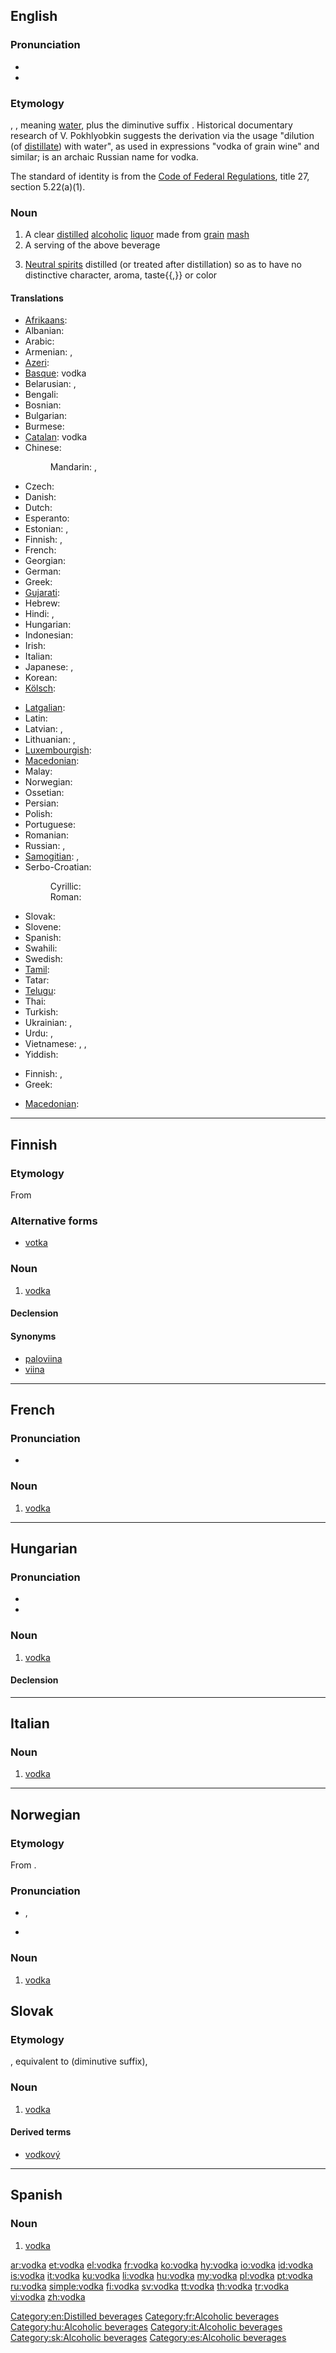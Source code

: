 ==English==
{{wikipedia}}

===Pronunciation===
* {{IPA|/ˈvɒdkə/}}
* {{audio|en-us-vodka.ogg|Audio (US)}}

===Etymology===
{{etyl|sla|en}} {{term||voda}}, {{term||woda}}, meaning [[water]], plus the diminutive suffix {{term||-ka}}. Historical documentary research of V. Pokhlyobkin suggests the derivation via the usage "dilution (of [[distil]]late) with water", as used in expressions "vodka of grain wine" and similar; {{term|хлебное вино|sc=Cyrl|lang=ru||grain wine}} is an archaic Russian name for vodka.

The standard of identity is from the [[s:Code of Federal Regulations|Code of Federal Regulations]], title 27, section 5.22(a)(1).

===Noun===
{{en-noun}}

# A clear [[distil]]led [[alcoholic]] [[liquor]] made from [[grain]] [[mash]]
# A serving of the above beverage
# {{US|_|standard of identity}} [[neutral spirits#English|Neutral spirits]] distilled (or treated after distillation) so as to have no distinctive character, aroma, taste{{,}} or color

====Translations====
{{trans-top|clear distilled alcoholic liquor}}
* [[Afrikaans]]: {{t|af|wodka}}
* Albanian: {{t-|sq|vodkë|f|xs=Albanian}}
* Arabic: {{t|ar|فودكا|f|tr=vodka, fūdka}}
* Armenian: {{t+|hy|օղի|tr=òġi}}, {{qualifier|colloquial}} {{t-|hy|արաղ|tr=araġ}}
* [[Azeri]]: {{t-|az|araq|xs=Azeri}}
* [[Basque]]: vodka
* Belarusian: {{t|be|гарэлка|f|tr=harélka|xs=Belarusian}}, {{t-|be|водка|f|tr=vódka|xs=Belarusian}}
* Bengali: {{t|bn|ভদকা|tr=vôdka|sc=Beng}}
* Bosnian: {{t-|bs|votka|f}}
* Bulgarian: {{t-|bg|водка|f|tr=vódka}}
* Burmese: {{t|my|ဗော့ဒ်ကာ|sc=Mymr}}
* [[Catalan]]: vodka {{f}}
* Chinese:
*: Mandarin: {{t-|cmn|伏特加酒|tr=fútèjiā-jiǔ|sc=Hani}}, {{t-|cmn|伏特加|tr=fútèjiā|sc=Hani}}
* Czech: {{t-|cs|vodka|f}}
* Danish: {{t-|da|vodka|c}}
* Dutch: {{t-|nl|wodka|m}}
* Esperanto: {{t-|eo|vodko|xs=Esperanto}}
* Estonian: {{t+|et|vodka}}, {{t+|et|viin}}
* Finnish: {{t+|fi|votka}}, {{t|fi|vodka}}
* French: {{t+|fr|vodka|f}}
* Georgian: {{t-|ka|არაყი|tr=araġi|sc=Geor|xs=Georgian}}
* German: {{t+|de|Wodka|m}}
* Greek: {{t+|el|βότκα|f|tr=vótka}}
* [[Gujarati]]: {{t|gu|વોડકા|tr=voḍkā|sc=Gujr}}
* Hebrew: {{t+|he|וודקה|f|alt=ווֹדְקָה|tr=vodka}}
* Hindi: {{t|hi|वोदका|f|tr=vodkā|xs=Hindi}}, {{t|hi|वोडका|f|tr=voḍkā|sc=Deva}}
* Hungarian: {{t|hu|vodka}}
* Indonesian: {{t|id|vodka}}
* Irish: {{t-|ga|vodca|m|xs=Irish}}
* Italian: {{t+|it|vodka|f}}
* Japanese: {{t-|ja|ウォッカ|tr=uokka}}, {{t|ja|ヴォートカ|tr=vōtoka}}
* Korean: {{t+|ko|보드카|tr=bodeuka|sc=Hang}}
* [[Kölsch]]: {{tø|ksh|wodka}}
{{trans-mid}}
* [[Latgalian]]: {{tø|ltg|braņdīņs}}
* Latin: {{t-|la|vodca|f}}
* Latvian: {{t|lv|degvīns|m|xs=Latvian}}, {{t|lv|šņabis|m}}
* Lithuanian: {{t-|lt|degtinė|f|xs=Lithuanian}}, {{t|lt|vodka|f}}
* [[Luxembourgish]]: {{t|lb|Wodka}}
* [[Macedonian]]: {{t-|mk|вотка|f|tr=vótka}}
* Malay: {{t|ms|vodka}}
* Norwegian: {{t-|no|vodka|c}}
* Ossetian: {{tø|os|арахъ|tr=araq|sc=Cyrl}}
* Persian: {{t+|fa|ودکا|tr=vodkâ|xs=Persian}}
* Polish: {{t+|pl|wódka|f}}
* Portuguese: {{t-|pt|vodca|f}}
* Romanian: {{t+|ro|vodcă|f}}
* Russian: {{t+|ru|водка|f|tr=vódka}}, {{qualifier|regional, Ukraine, South Russia}} {{t|ru|горелка|f|tr=gorélka|sc=Cyrl}}
* [[Samogitian]]: {{tø|sgs|arielka|f}}, {{tø|sgs|degtėnė|f}}
* Serbo-Croatian:
*: Cyrillic: {{t|sh|вотка|f|sc=Cyrl|xs=Serbo-Croatian}}
*: Roman: {{t|sh|votka|f|xs=Serbo-Croatian}}
* Slovak: {{t-|sk|vodka|f}}
* Slovene: {{t|sl|vodka|f}}
* Spanish: {{t-|es|vodka|f}}
* Swahili: {{t-|sw|vodka|xs=Swahili}}
* Swedish: {{t+|sv|vodka|c}}
* [[Tamil]]: {{t|ta|ஓட்கா|tr=oṭkā|sc=Taml}}
* Tatar: {{t|tt|водка|tr=vodka|sc=Cyrl}}
* [[Telugu]]: {{t|te|వోడ్కా|tr=voḍkā|sc=Telu}}
* Thai: {{t-|th|วอดก้า|tr=waawtgaa}}
* Turkish: {{t+|tr|votka}}
* Ukrainian: {{t-|uk|горілка|f|tr=horílka|xs=Ukrainian}}, {{t-|uk|водка|f|tr=vódka|xs=Ukrainian}}
* Urdu: {{t|ur|وودکا|f|tr=vodkā|sc=ur-Arab}}, {{t|ur|ووڈکا|f|tr=voḍkā|sc=ur-Arab}}
* Vietnamese: {{t+|vi|vodka|xs=Vietnamese}}, {{t|vi|vôtca}}, {{t|vi|rượu vôtca}}
* Yiddish: {{t|yi|מאַשקע|sc=Hebr}}
{{trans-bottom}}

{{trans-top|serving}}
* Finnish: {{t+|fi|votka}}, {{t-|fi|ryyppy|alt=votkaryyppy}}
* Greek: {{t|el|βότκα|f|tr=vótka|sc=Grek}}
{{trans-mid}}
* [[Macedonian]]: {{t-|mk|вотка|f|tr=vótka}}
{{trans-bottom}}

[[Category:en:Distilled beverages]]

----

==Finnish==

===Etymology===
From {{etyl|ru|fi}}

===Alternative forms===
* [[votka]]

===Noun===
{{fi-noun}}

# [[#English|vodka]]

====Declension====
{{fi-decl-koira|vodk}}

====Synonyms====
* [[paloviina]]
* [[viina]]

----

==French==

===Pronunciation===
* {{audio|Fr-vodka.ogg|Audio}}

===Noun===
{{fr-noun|f}}

# [[vodka#English|vodka]]

[[Category:fr:Alcoholic beverages]]

----

==Hungarian==

===Pronunciation===
* {{IPA|/ˈvotkɒ/|lang=hu}}
* {{hyphenation|vod|ka}}

===Noun===
{{hu-noun|plural=vodkák}}

# [[vodka#English|vodka]]

====Declension====
{{hu-decl-k-back|vodk|á}}{{hu-pos-tok|vodká}}

[[Category:hu:Alcoholic beverages]]

----

==Italian==
{{wikipedia|lang=it}}

===Noun===
{{head|it|noun|g=f}} {{inv}}

# [[vodka#English|vodka]]

[[Category:it:Alcoholic beverages]]

----

==Norwegian==

===Etymology===
From {{etyl|ru|no}} {{term|водка|lang=ru}}.

===Pronunciation===
* {{IPA|/ʋɔdkɑ/|lang=no}}, {{X-SAMPA|/POdkA/|lang=no}}
* {{rhymes|ɑ|lang=no}}

===Noun===
{{head|no|noun|m}}

# [[#English|vodka]]

==Slovak==

===Etymology===
{{proto|Slavic|lang=sk}}, equivalent to {{suffix|voda|ka|gloss1=water|lang=sk}} (diminutive suffix),

===Noun===
{{sk-noun|g=f|decl=žena}}

# [[vodka#English|vodka]]

====Derived terms====
* [[vodkový]]

[[Category:sk:Alcoholic beverages]]

----

==Spanish==

===Noun===
{{es-noun|m}}

# [[#English|vodka]]

[[Category:es:Alcoholic beverages]]

[[ar:vodka]]
[[et:vodka]]
[[el:vodka]]
[[fr:vodka]]
[[ko:vodka]]
[[hy:vodka]]
[[io:vodka]]
[[id:vodka]]
[[is:vodka]]
[[it:vodka]]
[[ku:vodka]]
[[li:vodka]]
[[hu:vodka]]
[[my:vodka]]
[[pl:vodka]]
[[pt:vodka]]
[[ru:vodka]]
[[simple:vodka]]
[[fi:vodka]]
[[sv:vodka]]
[[tt:vodka]]
[[th:vodka]]
[[tr:vodka]]
[[vi:vodka]]
[[zh:vodka]]